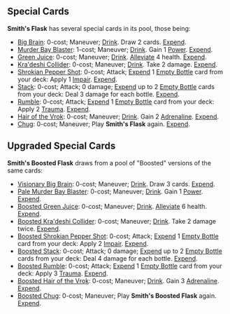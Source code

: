 {{CardPage
|quote = I stole this from a guy, so now it’s mine.
|description = [[Drink]].<br/>[[Improvise]] a card from a pool of special cards.
|cost = 1
|character = Smith
|rarity = Basic
|decktype = Battle
|cardtype = Maneuver
|keywords = [[Drink]], [[Improvise]]
|expreq = 9
|upgrade1 = Smith's Boosted Flask
|upgrade1summary = Pool contains upgraded special cards
|upgrade2 = Smith's Wide Flask
|upgrade2summary = [[Improvise+]] instead of [[Improvise]]
}}

==Special Cards==
'''Smith's Flask''' has several special cards in its pool, those being:
* [[Big Brain]]: 0-cost; Maneuver; [[Drink]]. Draw 2 cards. [[Expend]].
* [[Murder Bay Blaster]]: 1-cost; Maneuver; [[Drink]]. Gain 1 [[Power]]. [[Expend]].
* [[Green Juice]]: 0-cost; Maneuver; [[Drink]]. [[Alleviate]] 4 health. [[Expend]].
* [[Kra'deshi Collider]]: 0-cost; Maneuver; [[Drink]]. Take 2 damage. [[Expend]].
* [[Shrokian Pepper Shot]]: 0-cost; Attack; [[Expend]] 1 [[Empty Bottle]] card from your deck: Apply 1 [[Impair]]. [[Expend]].
* [[Stack]]: 0-cost; Attack; 0 damage; [[Expend]] up to 2 [[Empty Bottle]] cards from your deck: Deal 3 damage for each bottle. [[Expend]].
* [[Rumble]]: 0-cost; Attack;  [[Expend]] 1 [[Empty Bottle]] card from your deck: Apply 2 [[Trauma]]. [[Expend]].
* [[Hair of the Vrok]]: 0-cost; Maneuver; [[Drink]]. Gain 2 [[Adrenaline]]. [[Expend]].
* [[Chug]]: 0-cost; Maneuver; Play '''Smith's Flask''' again. [[Expend]].

== Upgraded Special Cards ==
'''Smith's Boosted Flask''' draws from a pool of "Boosted" versions of the same cards:

* [[Visionary Big Brain]]: 0-cost; Maneuver; [[Drink]]. Draw 3 cards. [[Expend]].
* [[Pale Murder Bay Blaster]]: 0-cost; Maneuver; [[Drink]]. Gain 1 [[Power]]. [[Expend]].
* [[Boosted Green Juice]]: 0-cost; Maneuver; [[Drink]]. [[Alleviate]] 6 health. [[Expend]].
* [[Boosted Kra'deshi Collider]]: 0-cost; Maneuver; [[Drink]]. Take 2 damage twice. [[Expend]].
* [[Boosted Shrokian Pepper Shot]]: 0-cost; Attack; [[Expend]] 1 [[Empty Bottle]] card from your deck: Apply 2 [[Impair]]. [[Expend]].
* [[Boosted Stack]]: 0-cost; Attack; 0 damage; [[Expend]] up to 2 [[Empty Bottle]] cards from your deck: Deal 4 damage for each bottle. [[Expend]].
* [[Boosted Rumble]]: 0-cost; Attack;  [[Expend]] 1 [[Empty Bottle]] card from your deck: Apply 3 [[Trauma]]. [[Expend]].
* [[Boosted Hair of the Vrok]]: 0-cost; Maneuver; [[Drink]]. Gain 3 [[Adrenaline]]. [[Expend]].
* [[Boosted Chug]]: 0-cost; Maneuver; Play '''Smith's Boosted Flask''' again. [[Expend]].